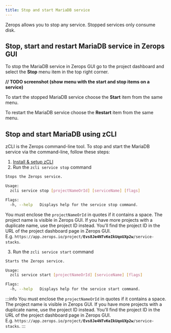 ```yaml
---
title: Stop and start MariaDB service
---
```


Zerops allows you to stop any service. Stopped services only consume disk.

## Stop, start and restart MariaDB service in Zerops GUI
To stop the MariaDB service in Zerops GUI go to the project dashboard and select the **Stop** menu item in the top right corner.

**// TODO screenshot (show menu with the start and stop items on a service)**

To start the stopped MariaDB service choose the **Start** item from the same menu.

To restart the MariaDB service choose the **Restart** item from the same menu.

## Stop and start MariaDB using zCLI
zCLI is the Zerops command-line tool. To stop and start the MariaDB service via the command-line, follow these steps:
1. [Install & setup zCLI](/references/cli/install)
2. Run the `zcli service stop` command  

```sh
Stops the Zerops service.

Usage:
  zcli service stop [projectNameOrId] [serviceName] [flags]

Flags:
  -h, --help   Displays help for the service stop command.
```
You must enclose the `projectNameOrId` in quotes if it contains a space. The project name is visible in Zerops GUI. If you have more projects with a duplicate name, use the project ID instead. You'll find the project ID in the URL of the project dashboard page in Zerops GUI. <br/>E.g. <code>https://app&#46;zerops.io/project/<b>Evs8Je4NTvKeIkUqoUXp2w</b>/service-stacks</code>.

3. Run the `zcli service start` command  
```sh
Starts the Zerops service.

Usage:
  zcli service start [projectNameOrId] [serviceName] [flags]

Flags:
  -h, --help   Displays help for the service start command.
```
:::info
You must enclose the `projectNameOrId` in quotes if it contains a space. The project name is visible in Zerops GUI. If you have more projects with a duplicate name, use the project ID instead. You'll find the project ID in the URL of the project dashboard page in Zerops GUI. <br/>E.g. <code>https://app&#46;zerops.io/project/<b>Evs8Je4NTvKeIkUqoUXp2w</b>/service-stacks</code>.
:::
